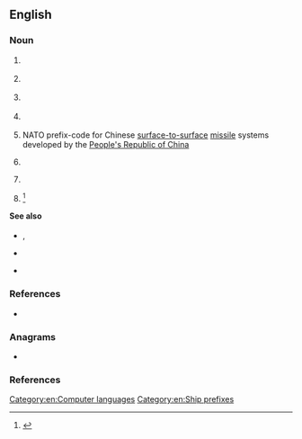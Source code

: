 ==English==

===Noun===
{{en-noun|?}}

# {{lb|en|aviation|travel}} {{initialism of|{{l|en|change|Change}} {{l|en|segment|Segment}} {{l|en|status|Status}}|lang=en}} {{gloss|a GDS code used on older types of airline keyboards}}
# {{lb|en|historical|nautical|military}} {{initialism of|{{l|en|Confederate States}} {{l|en|ship|Ship}}|lang=en}} {{gloss|The designation for a commissioned warship operated by the {{l|en|Confederate States}} {{l|en|navy|Navy}}}}
# {{lb|en|media|DVD}} {{initialism of|{{l|en|content|Content}} {{l|en|scramble|Scramble}} {{l|en|system|System}}|lang=en}}
# {{lb|en|medicine}} {{initialism of|{{l|en|Churg-Strauss syndrome}}|lang=en}}
# {{lb|en|military|rocketry}} NATO prefix-code for Chinese [[surface-to-surface]] [[missile]] systems developed by the [[People's Republic of China]]
# {{lb|en|nautical}} {{initialism of|{{l|en|Canadian}} {{l|en|survey|Survey}} {{l|en|ship|Ship}}|lang=en}} {{gloss|The designation for a survey ship operated by the Canadian Hydrographic Service}}
# {{lb|en|Web design}} {{initialism of|{{l|en|cascading|Cascading}} {{l|en|style sheet|Style Sheets}}|lang=en}}
# {{lb|en|sports}} {{initialism of|{{l|en|critical|Critical}} {{l|en|swim|Swim}} {{l|en|speed|Speed}}|lang=en}}<ref>{{cite-book|first1=R. J.|last1=Shephard|first2=P.-O.|last2=Astrand|title=The Encyclopaedia of Sports Medicine: An IOC Medical Commission Publication, Endurance in Sport|publisher=John Wiley & Sons|date=2008-04-30|isbn=9780470694824|quote=During recent years a variety of non-invasive tests have been suggested. One of the most interesting is the method of critical swim speed (CSS), described by Wakayoshi et al. (1992)}}</ref>

====See also====
* {{sense|Canada}} {{l|en|HMCS}}, {{l|en|CCGS}}
* {{sense|Confederate States of America}} {{l|en|USS}}
* {{sense|NATO}} {{l|en|SS}}

===References===
* {{pedia|CSS (disambiguation)}}

===Anagrams===
* {{anagrams|en|SSC}}

===References===

<references/>

[[Category:en:Computer languages]]
[[Category:en:Ship prefixes]]